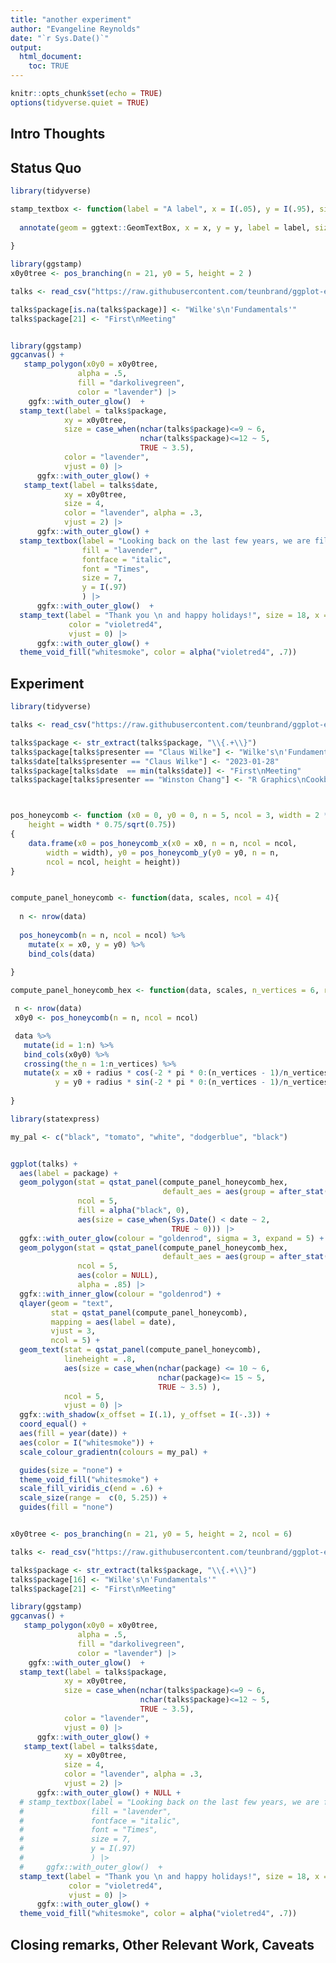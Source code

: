 ```yaml
---
title: "another experiment"
author: "Evangeline Reynolds"
date: "`r Sys.Date()`"
output: 
  html_document:
    toc: TRUE
---
```


```r
knitr::opts_chunk$set(echo = TRUE)
options(tidyverse.quiet = TRUE)
```




## Intro Thoughts


## Status Quo

```r
library(tidyverse)
```

```r

stamp_textbox <- function(label = "A label", x = I(.05), y = I(.95), size = 8, wrap_width = 30, hjust = 0, vjust = 1, ...){
  
  annotate(geom = ggtext::GeomTextBox, x = x, y = y, label = label, size = size, hjust = hjust, vjust = vjust, ...)
  
}

```


```r
library(ggstamp)
x0y0tree <- pos_branching(n = 21, y0 = 5, height = 2 )

talks <- read_csv("https://raw.githubusercontent.com/teunbrand/ggplot-extension-club/refs/heads/main/meetings.csv")[2:22, ]

talks$package[is.na(talks$package)] <- "Wilke's\n'Fundamentals'"
talks$package[21] <- "First\nMeeting"


library(ggstamp)
ggcanvas() +
   stamp_polygon(x0y0 = x0y0tree,
               alpha = .5, 
               fill = "darkolivegreen",
               color = "lavender") |>  
    ggfx::with_outer_glow()  +
  stamp_text(label = talks$package, 
            xy = x0y0tree, 
            size = case_when(nchar(talks$package)<=9 ~ 6,
                             nchar(talks$package)<=12 ~ 5,
                             TRUE ~ 3.5),
            color = "lavender",
            vjust = 0) |>
      ggfx::with_outer_glow() + 
   stamp_text(label = talks$date, 
            xy = x0y0tree, 
            size = 4,
            color = "lavender", alpha = .3,
            vjust = 2) |>
      ggfx::with_outer_glow() + 
  stamp_textbox(label = "Looking back on the last few years, we are filled with gratitude.\n\n\n\nTo our presenters ... ", 
                fill = "lavender",
                fontface = "italic",
                font = "Times",
                size = 7,
                y = I(.97)
                ) |>
      ggfx::with_outer_glow()  + 
  stamp_text(label = "Thank you \n and happy holidays!", size = 18, x = I(.5), y = -8.5,
             color = "violetred4",
             vjust = 0) |>
      ggfx::with_outer_glow() +
  theme_void_fill("whitesmoke", color = alpha("violetred4", .7)) 
```


## Experiment

```r
library(tidyverse)

talks <- read_csv("https://raw.githubusercontent.com/teunbrand/ggplot-extension-club/refs/heads/main/meetings.csv") %>% filter(!(date |> str_detect("Tentative")))

talks$package <- str_extract(talks$package, "\\{.+\\}")
talks$package[talks$presenter == "Claus Wilke"] <- "Wilke's\n'Fundamentals'"
talks$date[talks$presenter == "Claus Wilke"] <- "2023-01-28"
talks$package[talks$date  == min(talks$date)] <- "First\nMeeting"
talks$package[talks$presenter == "Winston Chang"] <- "R Graphics\nCookbook,ggproto"



pos_honeycomb <- function (x0 = 0, y0 = 0, n = 5, ncol = 3, width = 2 * sqrt(0.75), 
    height = width * 0.75/sqrt(0.75)) 
{
    data.frame(x0 = pos_honeycomb_x(x0 = x0, n = n, ncol = ncol, 
        width = width), y0 = pos_honeycomb_y(y0 = y0, n = n, 
        ncol = ncol, height = height))
}


compute_panel_honeycomb <- function(data, scales, ncol = 4){
  
  n <- nrow(data)
  
  pos_honeycomb(n = n, ncol = ncol) %>% 
    mutate(x = x0, y = y0) %>% 
    bind_cols(data)
  
} 

compute_panel_honeycomb_hex <- function(data, scales, n_vertices = 6, radius = .9, rotation = -.5, ncol = 4){

 n <- nrow(data)
 x0y0 <- pos_honeycomb(n = n, ncol = ncol)

 data %>% 
   mutate(id = 1:n) %>% 
   bind_cols(x0y0) %>% 
   crossing(the_n = 1:n_vertices) %>% 
   mutate(x = x0 + radius * cos(-2 * pi * 0:(n_vertices - 1)/n_vertices - rotation * pi), 
          y = y0 + radius * sin(-2 * pi * 0:(n_vertices - 1)/n_vertices - rotation * pi))
    
}

library(statexpress)

my_pal <- c("black", "tomato", "white", "dodgerblue", "black")


ggplot(talks) + 
  aes(label = package) + 
  geom_polygon(stat = qstat_panel(compute_panel_honeycomb_hex, 
                                  default_aes = aes(group = after_stat(id))), 
               ncol = 5,
               fill = alpha("black", 0),
               aes(size = case_when(Sys.Date() < date ~ 2,
                                    TRUE ~ 0))) |> 
  ggfx::with_outer_glow(colour = "goldenrod", sigma = 3, expand = 5) + 
  geom_polygon(stat = qstat_panel(compute_panel_honeycomb_hex, 
                                  default_aes = aes(group = after_stat(id))), 
               ncol = 5,
               aes(color = NULL),
               alpha = .85) |>
  ggfx::with_inner_glow(colour = "goldenrod") +
  qlayer(geom = "text",
         stat = qstat_panel(compute_panel_honeycomb), 
         mapping = aes(label = date), 
         vjust = 3, 
         ncol = 5) +
  geom_text(stat = qstat_panel(compute_panel_honeycomb), 
            lineheight = .8,
            aes(size = case_when(nchar(package) <= 10 ~ 6,
                                 nchar(package)<= 15 ~ 5,
                                 TRUE ~ 3.5) ),
            ncol = 5, 
            vjust = 0) |>
  ggfx::with_shadow(x_offset = I(.1), y_offset = I(-.3)) +
  coord_equal() +
  aes(fill = year(date)) + 
  aes(color = I("whitesmoke")) + 
  scale_colour_gradientn(colours = my_pal) +

  guides(size = "none") +
  theme_void_fill("whitesmoke") + 
  scale_fill_viridis_c(end = .6) + 
  scale_size(range =  c(0, 5.25)) + 
  guides(fill = "none")



```



```r
x0y0tree <- pos_branching(n = 21, y0 = 5, height = 2, ncol = 6)

talks <- read_csv("https://raw.githubusercontent.com/teunbrand/ggplot-extension-club/refs/heads/main/meetings.csv")[2:22, ]

talks$package <- str_extract(talks$package, "\\{.+\\}")
talks$package[16] <- "Wilke's\n'Fundamentals'"
talks$package[21] <- "First\nMeeting"

library(ggstamp)
ggcanvas() +
   stamp_polygon(x0y0 = x0y0tree,
               alpha = .5, 
               fill = "darkolivegreen",
               color = "lavender") |>  
    ggfx::with_outer_glow()  +
  stamp_text(label = talks$package, 
            xy = x0y0tree, 
            size = case_when(nchar(talks$package)<=9 ~ 6,
                             nchar(talks$package)<=12 ~ 5,
                             TRUE ~ 3.5),
            color = "lavender",
            vjust = 0) |>
      ggfx::with_outer_glow() + 
   stamp_text(label = talks$date, 
            xy = x0y0tree, 
            size = 4,
            color = "lavender", alpha = .3,
            vjust = 2) |>
      ggfx::with_outer_glow() + NULL +
  # stamp_textbox(label = "Looking back on the last few years, we are filled with gratitude.\n\n\n\nTo our presenters ... ", 
  #               fill = "lavender",
  #               fontface = "italic",
  #               font = "Times",
  #               size = 7,
  #               y = I(.97)
  #               ) |>
  #     ggfx::with_outer_glow()  + 
  stamp_text(label = "Thank you \n and happy holidays!", size = 18, x = I(.5), y = -8.5,
             color = "violetred4",
             vjust = 0) |>
      ggfx::with_outer_glow() +
  theme_void_fill("whitesmoke", color = alpha("violetred4", .7)) 
```



## Closing remarks, Other Relevant Work, Caveats
